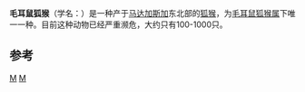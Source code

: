 {{Speciesbox
| taxon = Allocebus trichotis
| status = VU
| status_system = iucn3.1
| status_ref = <ref name=iucn>{{IUCN2014.1|assessors=Andriaholinirina, N., ''et al''.|year=2014|id=868|title=Allocebus trichotis|downloaded= 2014-06-15}}</ref>
| status2 = CITES_A1
| status2_system = CITES
| image = ChirogaleusTrichotisWolf.jpg
| parent_authority = Petter-Rousseaux & Petter, 1967
| binomial_authority = ([[Albert_Günther|Günther]], 1875)
}}

'''毛耳鼠狐猴'''（学名：{{lang|la|''Allocebus trichotis''}}）是一种产于[[马达加斯加|马达加斯加]]东北部的[[狐猴|狐猴]]，为[[毛耳鼠狐猴属|毛耳鼠狐猴属]]下唯一一种。目前这种动物已经严重濒危，大约只有100-1000只。

== 参考 ==
{{reflist}}
{{原猴亞目|L.}}
{{Taxonbar|from=Q907863}}

[[Category:鼠狐猴科|M]]
[[Category:1875年描述的动物|M]]